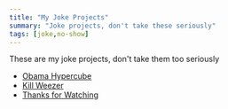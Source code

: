 ```yaml
---
title: "My Joke Projects"
summary: "Joke projects, don't take these seriously"
tags: [joke,no-show]
---
```


These are my joke projects, don't take them too seriously

 - [Obama Hypercube](/jokes/obamahypercube)
 - [Kill Weezer](/jokes/kill-weezer)
 - [Thanks for Watching](/jokes/thanks-for-watching) 
